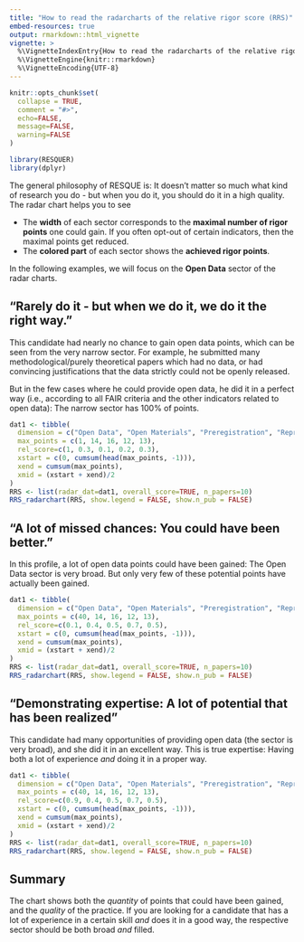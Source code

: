 ```yaml
---
title: "How to read the radarcharts of the relative rigor score (RRS)"
embed-resources: true
output: rmarkdown::html_vignette
vignette: >
  %\VignetteIndexEntry{How to read the radarcharts of the relative rigor score (RRS)}
  %\VignetteEngine{knitr::rmarkdown}
  %\VignetteEncoding{UTF-8}
---
```


```r
knitr::opts_chunk$set(
  collapse = TRUE,
  comment = "#>",
  echo=FALSE,
  message=FALSE,
  warning=FALSE
)
```

```r
library(RESQUER)
library(dplyr)
```

The general philosophy of RESQUE is: It doesn't matter so much what kind of research you do - but when you do it, you should do it in a high quality.
The radar chart helps you to see 

- The **width** of each sector corresponds to the **maximal number of rigor points** one could gain. If you often opt-out of certain indicators, then the maximal points get reduced.
- The **colored part** of each sector shows the **achieved rigor points**.

In the following examples, we will focus on the **Open Data** sector of the radar charts.

## "Rarely do it - but when we do it, we do it the right way."

This candidate had nearly no chance to gain open data points, which can be seen from the very narrow sector.
For example, he submitted many methodological/purely theoretical papers which had no data, or had convincing justifications that the data strictly could not be openly released.

But in the few cases where he could provide open data, he did it in a perfect way (i.e., according to all FAIR criteria and the other indicators related to open data): The narrow sector has 100% of points.

```r
dat1 <- tibble(
  dimension = c("Open Data", "Open Materials", "Preregistration", "Reproducible Code \n& Verification", "Theorizing \n& Formal Modeling"),
  max_points = c(1, 14, 16, 12, 13),
  rel_score=c(1, 0.3, 0.1, 0.2, 0.3),
  xstart = c(0, cumsum(head(max_points, -1))),
  xend = cumsum(max_points),
  xmid = (xstart + xend)/2
)
RRS <- list(radar_dat=dat1, overall_score=TRUE, n_papers=10)
RRS_radarchart(RRS, show.legend = FALSE, show.n_pub = FALSE)
```


## "A lot of missed chances: You could have been better."

In this profile, a lot of open data points could have been gained: The Open Data sector is very broad.
But only very few of these potential points have actually been gained.

```r
dat1 <- tibble(
  dimension = c("Open Data", "Open Materials", "Preregistration", "Reproducible Code \n& Verification", "Theorizing \n& Formal Modeling"),
  max_points = c(40, 14, 16, 12, 13),
  rel_score=c(0.1, 0.4, 0.5, 0.7, 0.5),
  xstart = c(0, cumsum(head(max_points, -1))),
  xend = cumsum(max_points),
  xmid = (xstart + xend)/2
)
RRS <- list(radar_dat=dat1, overall_score=TRUE, n_papers=10)
RRS_radarchart(RRS, show.legend = FALSE, show.n_pub = FALSE)
```

## "Demonstrating expertise: A lot of potential that has been realized"

This candidate had many opportunities of providing open data (the sector is very broad), and she did it in an excellent way.
This is true expertise: Having both a lot of experience *and* doing it in a proper way.

```r
dat1 <- tibble(
  dimension = c("Open Data", "Open Materials", "Preregistration", "Reproducible Code \n& Verification", "Theorizing \n& Formal Modeling"),
  max_points = c(40, 14, 16, 12, 13),
  rel_score=c(0.9, 0.4, 0.5, 0.7, 0.5),
  xstart = c(0, cumsum(head(max_points, -1))),
  xend = cumsum(max_points),
  xmid = (xstart + xend)/2
)
RRS <- list(radar_dat=dat1, overall_score=TRUE, n_papers=10)
RRS_radarchart(RRS, show.legend = FALSE, show.n_pub = FALSE)
```


## Summary

The chart shows both the *quantity* of points that could have been gained, and the *quality* of the practice.
If you are looking for a candidate that has a lot of experience in a certain skill *and* does it in a good way, the respective sector should be both broad *and* filled.
